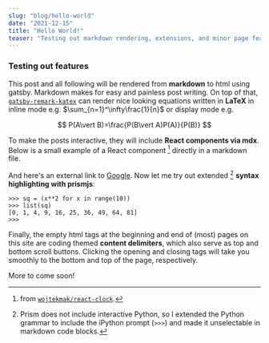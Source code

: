 ```yaml
---
slug: "blog/hello-world"
date: "2021-12-15"
title: "Hello World!"
teaser: "Testing out markdown rendering, extensions, and minor page features"
---
```



### Testing out features

This post and all following will be rendered from **markdown** to html using gatsby. Markdown makes for easy and painless post writing. On top of that, [`gatsby-remark-katex`](https://www.gatsbyjs.com/plugins/gatsby-remark-katex/?=gatsby-remark-) can render nice looking equations written in **LaTeX** in inline mode e.g. $\sum_{n=1}^\infty\frac{1}{n}$ or display mode e.g.

$$
P(A\vert B)=\frac{P(B\vert A)P(A)}{P(B)}
$$

To make the posts interactive, they will include **React components via mdx**. Below is a small example of a React component [^1] directly in a markdown file. 

<LiveClock />

And here's an external link to [Google](https://google.com). Now let me try out extended [^2] **syntax highlighting with prismjs**:

```ipython{numberLines: true}
>>> sq = (x**2 for x in range(10))
>>> list(sq)
[0, 1, 4, 9, 16, 25, 36, 49, 64, 81]
>>> 
```

Finally, the empty html tags at the beginning and end of (most) pages on this site are coding themed **content delimiters**, which also serve as top and bottom scroll buttons. Clicking the opening and closing tags will take you smoothly to the bottom and top of the page, respectively.

More to come soon!

[^1]: from [`wojtekmak/react-clock`](https://github.com/wojtekmaj/react-clock). 

[^2]: Prism does not include interactive Python, so I extended the Python grammar to include the iPython prompt (`>>>`) and made it unselectable in markdown code blocks. 
